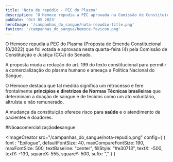 ```yaml
---
title: 'Nota de repúdio - PEC do Plasma'
description: 'O Hemoce repudia a PEC aprovada na Comissão de Constituição e Justiça (CCJ) do Senado e incentiva à doação de sangue como um ato, voluntário, altruísta e sem remuneração. A doação não pode ser comercializada. 🩸'
pubDate: 'Oct 05 2023'
heroImage: '/campanhas_do_sangue/nota-repudio-title.png'
favicon: '/campanhas_do_sangue/hemoce-favicon.png'
---
```


O Hemoce repudia a PEC do Plasma (Proposta de Emenda Constitucional 10/2022) que foi votada e aprovada nesta quarta-feira (4) pela Comissão de Constituição e Justiça (CCJ) do Senado. 

A proposta muda a redação do art. 199 do texto constitucional para permitir a comercialização do plasma humano e ameaça a Política Nacional do Sangue.

O Hemoce destaca que tal medida significa um retrocesso e fere frontalmente  <b>princípios e diretrizes de Normas Técnicas brasileiras</b> que determinam a doação de sangue e de tecidos como um ato voluntário, altruísta e não remunerado. 

A mudança da constituição oferece risco para <b>saúde</b> e o atendimento de pacientes e doadores.

 #Não<b>a</b>comercialização<b>de</b>sangue

<ImageCreator 
	src="/campanhas_do_sangue/nota-repudio.png"
	config={
		{ 
			font : "Epilogue",
			defaultFontSize: 40,
			maxCompareFontSize: 190,
			maxFontSize: 500,
			textBaseline: "center",
			fillStyle: "#e30713",
			textX: -500,
			textY: -130,
			squareX: 555,
			squareY: 500,
			sufix: ","
		}
	}
>
</ImageCreator>